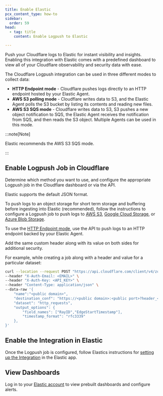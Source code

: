 ```yaml
---
title: Enable Elastic
pcx_content_type: how-to
sidebar:
  order: 59
head:
  - tag: title
    content: Enable Logpush to Elastic

---
```


Push your Cloudflare logs to Elastic for instant visibility and insights. Enabling this integration with Elastic comes with a predefined dashboard to view all of your Cloudflare observability and security data with ease.

The Cloudflare Logpush integration can be used in three different modes to collect data:

* **HTTP Endpoint mode** - Cloudflare pushes logs directly to an HTTP endpoint hosted by your Elastic Agent.
* **AWS S3 polling mode** - Cloudflare writes data to S3, and the Elastic Agent polls the S3 bucket by listing its contents and reading new files.
* **AWS S3 SQS mode** - Cloudflare writes data to S3, S3 pushes a new object notification to SQS, the Elastic Agent receives the notification from SQS, and then reads the S3 object. Multiple Agents can be used in this mode.

:::note[Note]


Elastic recommends the AWS S3 SQS mode.


:::

## Enable Logpush Job in Cloudflare

Determine which method you want to use, and configure the appropriate Logpush job in the Cloudflare dashboard or via the API.

Elastic supports the default JSON format.

To push logs to an object storage for short term storage and buffering before ingesting into Elastic (recommended), follow the instructions to configure a Logpush job to push logs to [AWS S3](/logs/get-started/enable-destinations/aws-s3/), [Google Cloud Storage](/logs/get-started/enable-destinations/google-cloud-storage/), or [Azure Blob Storage](/logs/get-started/enable-destinations/azure/).

To use the [HTTP Endpoint mode](/logs/get-started/enable-destinations/http/), use the API to push logs to an HTTP endpoint backed by your Elastic Agent.

Add the same custom header along with its value on both sides for additional security.

For example, while creating a job along with a header and value for a particular dataset:

```bash
curl --location --request POST "https://api.cloudflare.com/client/v4/zones/<ZONE ID>/logpush/jobs" \
--header "X-Auth-Email: <EMAIL>" \
--header "X-Auth-Key: <API_KEY>" \
--header "Content-Type: application/json" \
--data-raw '{
    "name":"<public domain>",
    "destination_conf": "https://<public domain>:<public port>?header_<secret_header>=<secret_value>",
    "dataset": "http_requests",
    "output_options": {
        "field_names": ["RayID","EdgeStartTimestamp"],
        "timestamp_format": "rfc3339"
    },
}'
```

## Enable the Integration in Elastic

Once the Logpush job is configured, follow Elastics instructions for [setting up the Integration](https://docs.elastic.co/integrations/cloudflare_logpush) in the Elastic app.

## View Dashboards

Log in to your [Elastic account](https://www.elastic.co/) to view prebuilt dashboards and configure alerts.
